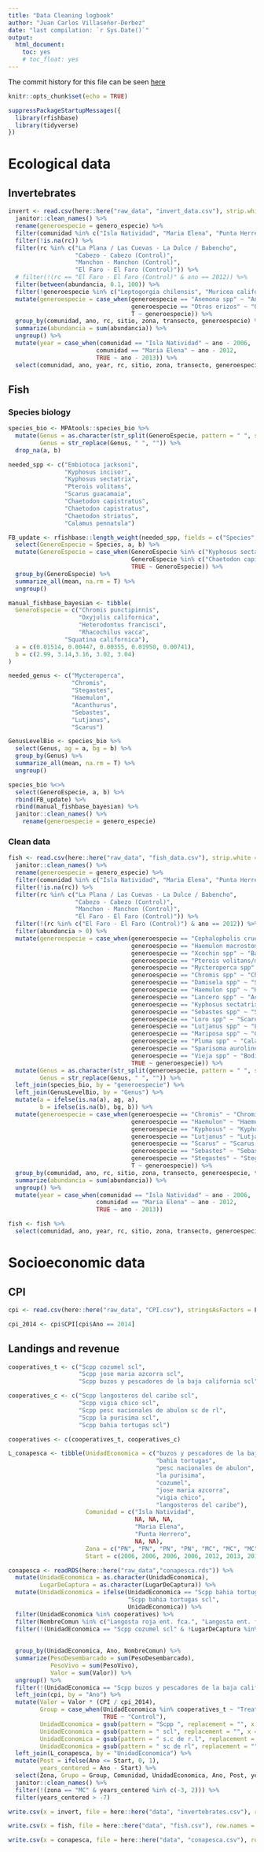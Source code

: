 ```yaml
---
title: "Data Cleaning logbook"
author: "Juan Carlos Villaseñor-Derbez"
date: "last compilation: `r Sys.Date()`"
output:
  html_document:
    toc: yes
    # toc_float: yes
---
```


The commit history for this file can be seen [here](https://github.com/jcvdav/ReserveEffect/commits/master/scripts/data_cleaning_logbook.Rmd)

```r
knitr::opts_chunk$set(echo = TRUE)
```

```r
suppressPackageStartupMessages({
  library(rfishbase)
  library(tidyverse)
})
```


# Ecological data

## Invertebrates

```r
invert <- read.csv(here::here("raw_data", "invert_data.csv"), strip.white = T, stringsAsFactors = F) %>% 
  janitor::clean_names() %>% 
  rename(generoespecie = genero_especie) %>% 
  filter(comunidad %in% c("Isla Natividad", "Maria Elena", "Punta Herrero")) %>% 
  filter(!is.na(rc)) %>% 
  filter(rc %in% c("La Plana / Las Cuevas - La Dulce / Babencho",
                   "Cabezo - Cabezo (Control)",
                   "Manchon - Manchon (Control)",
                   "El Faro - El Faro (Control)")) %>%
  # filter(!(rc == "El Faro - El Faro (Control)" & ano == 2012)) %>%
  filter(between(abundancia, 0.1, 100)) %>%
  filter(!generoespecie %in% c("Leptogorgia chilensis", "Muricea californica", "Muricea spp")) %>% 
  mutate(generoespecie = case_when(generoespecie == "Anemona spp" ~ "Anthopleura spp",
                                   generoespecie == "Otros erizos" ~ "Other sea urchins",
                                   T ~ generoespecie)) %>%
  group_by(comunidad, ano, rc, sitio, zona, transecto, generoespecie) %>% 
  summarize(abundancia = sum(abundancia)) %>% 
  ungroup() %>% 
  mutate(year = case_when(comunidad == "Isla Natividad" ~ ano - 2006,
                         comunidad == "Maria Elena" ~ ano - 2012,
                         TRUE ~ ano - 2013)) %>% 
  select(comunidad, ano, year, rc, sitio, zona, transecto, generoespecie, abundancia)
```

## Fish

### Species biology

```r
species_bio <- MPAtools::species_bio %>% 
  mutate(Genus = as.character(str_split(GeneroEspecie, pattern = " ", simplify = T)[,1]),
         Genus = str_replace(Genus, " ", "")) %>% 
  drop_na(a, b)

needed_spp <- c("Embiotoca jacksoni",
                "Kyphosus incisor",
                "Kyphosus sectatrix",
                "Pterois volitans",
                "Scarus guacamaia",
                "Chaetodon capistratus",
                "Chaetodon capistratus",
                "Chaetodon striatus",
                "Calamus pennatula")

FB_update <- rfishbase::length_weight(needed_spp, fields = c("Species", "a", "b")) %>% 
  select(GeneroEspecie = Species, a, b) %>% 
  mutate(GeneroEspecie = case_when(GeneroEspecie %in% c("Kyphosus sectatrix", "Kyphosus incisor") ~ "Kyphosus",
                                   GeneroEspecie %in% c("Chaetodon capistratus", "Chaetodon striatus") ~ "Chaetodon",
                                   TRUE ~ GeneroEspecie)) %>% 
  group_by(GeneroEspecie) %>% 
  summarize_all(mean, na.rm = T) %>% 
  ungroup()

manual_fishbase_bayesian <- tibble(
  GeneroEspecie = c("Chromis punctipinnis",
                    "Oxyjulis californica",
                    "Heterodontus francisci",
                    "Rhacochilus vacca",
                "Squatina californica"),
  a = c(0.01514, 0.00447, 0.00355, 0.01950, 0.00741),
  b = c(2.99, 3.14,3.16, 3.02, 3.04)
)

needed_genus <- c("Mycteroperca",
                  "Chromis",
                  "Stegastes",
                  "Haemulon",
                  "Acanthurus",
                  "Sebastes",
                  "Lutjanus",
                  "Scarus")

GenusLevelBio <- species_bio %>% 
  select(Genus, ag = a, bg = b) %>% 
  group_by(Genus) %>% 
  summarize_all(mean, na.rm = T) %>% 
  ungroup()

species_bio %<>%
  select(GeneroEspecie, a, b) %>% 
  rbind(FB_update) %>% 
  rbind(manual_fishbase_bayesian) %>% 
  janitor::clean_names() %>% 
    rename(generoespecie = genero_especie)
```

### Clean data

```r
fish <- read.csv(here::here("raw_data", "fish_data.csv"), strip.white = T, stringsAsFactors = F) %>% 
  janitor::clean_names() %>% 
  rename(generoespecie = genero_especie) %>% 
  filter(comunidad %in% c("Isla Natividad", "Maria Elena", "Punta Herrero")) %>% 
  filter(!is.na(rc)) %>% 
  filter(rc %in% c("La Plana / Las Cuevas - La Dulce / Babencho",
                   "Cabezo - Cabezo (Control)",
                   "Manchon - Manchon (Control)",
                   "El Faro - El Faro (Control)")) %>%
  filter(!(rc %in% c("El Faro - El Faro (Control)") & ano == 2012)) %>%
  filter(abundancia > 0) %>% 
  mutate(generoespecie = case_when(generoespecie == "Cephalopholis cruentatus" ~ "Cephalopholis cruentata",
                                   generoespecie == "Haemulon macrostomun" ~ "Haemulon macrostomum",
                                   generoespecie == "Xcochin spp" ~ "Balistes capriscus",
                                   generoespecie == "Pterois volitans/miles" ~ "Pterois volitans",
                                   generoespecie == "Mycteroperca spp" ~ "Mycteroperca",
                                   generoespecie == "Chromis spp" ~ "Chromis",
                                   generoespecie == "Damisela spp" ~ "Stegastes",
                                   generoespecie == "Haemulon spp" ~ "Haemulon",
                                   generoespecie == "Lancero spp" ~ "Acanthurus",
                                   generoespecie == "Kyphosus sectatrix/incisor" ~ "Kyphosus",
                                   generoespecie == "Sebastes spp" ~ "Sebastes",
                                   generoespecie == "Loro spp" ~ "Scarus",
                                   generoespecie == "Lutjanus spp" ~ "Lutjanus",
                                   generoespecie == "Mariposa spp" ~ "Chaetodon",
                                   generoespecie == "Pluma spp" ~ "Calamus pennatula",
                                   generoespecie == "Sparisoma aurolineatum" ~ "Sparisoma aurofrenatum",
                                   generoespecie == "Vieja spp" ~ "Bodianus rufus",
                                   TRUE ~ generoespecie)) %>% 
  mutate(Genus = as.character(str_split(generoespecie, pattern = " ", simplify = T)[,1]),
         Genus = str_replace(Genus, " ", "")) %>% 
  left_join(species_bio, by = "generoespecie") %>% 
  left_join(GenusLevelBio, by = "Genus") %>%
  mutate(a = ifelse(is.na(a), ag, a),
         b = ifelse(is.na(b), bg, b)) %>%
  mutate(generoespecie = case_when(generoespecie == "Chromis" ~ "Chromis spp",
                                   generoespecie == "Haemulon" ~ "Haemulon spp",
                                   generoespecie == "Kyphosus" ~ "Kyphosus spp",
                                   generoespecie == "Lutjanus" ~ "Lutjanus spp",
                                   generoespecie == "Scarus" ~ "Scarus spp",
                                   generoespecie == "Sebastes" ~ "Sebastes spp",
                                   generoespecie == "Stegastes" ~ "Stegastes spp",
                                   T ~ generoespecie)) %>% 
  group_by(comunidad, ano, rc, sitio, zona, transecto, generoespecie, talla, a,b) %>% 
  summarize(abundancia = sum(abundancia)) %>% 
  ungroup() %>% 
  mutate(year = case_when(comunidad == "Isla Natividad" ~ ano - 2006,
                         comunidad == "Maria Elena" ~ ano - 2012,
                         TRUE ~ ano - 2013))

fish <- fish %>% 
  select(comunidad, ano, year, rc, sitio, zona, transecto, generoespecie, talla, abundancia, a, b)
```

# Socioeconomic data

## CPI

```r
cpi <- read.csv(here::here("raw_data", "CPI.csv"), stringsAsFactors = F, strip.white = T)

cpi_2014 <- cpi$CPI[cpi$Ano == 2014]
```


## Landings and revenue

```r
cooperatives_t <- c("Scpp cozumel scl",
                    "Scpp jose maria azcorra scl",
                    "Scpp buzos y pescadores de la baja california scl")

cooperatives_c <- c("Scpp langosteros del caribe scl",
                    "Scpp vigia chico scl",
                    "Scpp pesc nacionales de abulon sc de rl",
                    "Scpp la purisima scl",
                    "Scpp bahia tortugas scl")

cooperatives <- c(cooperatives_t, cooperatives_c)
```

```r
L_conapesca <- tibble(UnidadEconomica = c("buzos y pescadores de la baja california",
                                          "bahia tortugas",
                                          "pesc nacionales de abulon",
                                          "la purisima",
                                          "cozumel",
                                          "jose maria azcorra",
                                          "vigia chico",
                                          "langosteros del caribe"),
                      Comunidad = c("Isla Natividad",
                                    NA, NA, NA, 
                                    "Maria Elena",
                                    "Punta Herrero",
                                    NA, NA),
                      Zona = c("PN", "PN", "PN", "PN", "MC", "MC", "MC", "MC"),
                      Start = c(2006, 2006, 2006, 2006, 2012, 2013, 2012, 2012))
```


```r
conapesca <- readRDS(here::here("raw_data","conapesca.rds")) %>% 
  mutate(UnidadEconomica = as.character(UnidadEconomica),
         LugarDeCaptura = as.character(LugarDeCaptura)) %>% 
  mutate(UnidadEconomica = ifelse(UnidadEconomica == "Scpp bahia tortugas s.c de r.l", 
                                  "Scpp bahia tortugas scl",
                                  UnidadEconomica)) %>% 
  filter(UnidadEconomica %in% cooperatives) %>%
  filter(NombreComun %in% c("Langosta roja ent. fca.", "Langosta ent. fca.")) %>%
  filter(!(UnidadEconomica == "Scpp cozumel scl" & !LugarDeCaptura %in% c("Bahia espiritu santo",
                                                                          "Bahia del del espiritu santo",
                                                                          "Bahia espiritu santo"))) %>% 
  group_by(UnidadEconomica, Ano, NombreComun) %>%
  summarize(PesoDesembarcado = sum(PesoDesembarcado), 
            PesoVivo = sum(PesoVivo),
            Valor = sum(Valor)) %>%
  ungroup() %>% 
  filter(!(UnidadEconomica == "Scpp buzos y pescadores de la baja california scl" & NombreComun == "Langosta ent. fca.")) %>% 
  left_join(cpi, by = "Ano") %>% 
  mutate(Valor = Valor * (CPI / cpi_2014),
         Group = case_when(UnidadEconomica %in% cooperatives_t ~ "Treated",
                           TRUE ~ "Control"),
         UnidadEconomica = gsub(pattern = "Scpp ", replacement = "", x = UnidadEconomica),
         UnidadEconomica = gsub(pattern = " scl", replacement = "", x = UnidadEconomica),
         UnidadEconomica = gsub(pattern = " s.c de r.l", replacement = "", x = UnidadEconomica),
         UnidadEconomica = gsub(pattern = " sc de rl", replacement = "", x = UnidadEconomica)) %>% 
  left_join(L_conapesca, by = "UnidadEconomica") %>% 
  mutate(Post = ifelse(Ano <= Start, 0, 1),
         years_centered = Ano - Start) %>% 
  select(Zona, Grupo = Group, Comunidad, UnidadEconomica, Ano, Post, years_centered, NombreComun, PesoVivo, PesoDesembarcado, Valor, CPI) %>% 
  janitor::clean_names() %>% 
  filter(!(zona == "MC" & years_centered %in% c(-3, 2))) %>% 
  filter(years_centered > -7)
```


```r
write.csv(x = invert, file = here::here("data", "invertebrates.csv"), row.names = F)

write.csv(x = fish, file = here::here("data", "fish.csv"), row.names = F)

write.csv(x = conapesca, file = here::here("data", "conapesca.csv"), row.names = F)

```

